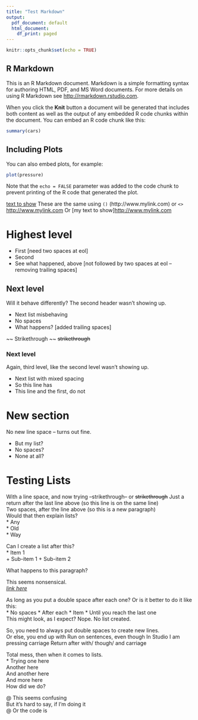 ```yaml
---
title: "Test Markdown"
output:
  pdf_document: default
  html_document:
    df_print: paged
---
```


```r
knitr::opts_chunk$set(echo = TRUE)
```

## R Markdown

This is an R Markdown document. Markdown is a simple formatting syntax for authoring HTML, PDF, and MS Word documents. For more details on using R Markdown see <http://rmarkdown.rstudio.com>.

When you click the **Knit** button a document will be generated that includes both content as well as the output of any embedded R code chunks within the document. You can embed an R code chunk like this:

```r
summary(cars)
```

## Including Plots

You can also embed plots, for example:

```r
plot(pressure)
```

Note that the `echo = FALSE` parameter was added to the code chunk to prevent printing of the R code that generated the plot.

[text to show](http://www.mylink.com)
These are the same using `()` (http://www.mylink.com) or `<>` <http://www.mylink.com>
Or [my text to show]<http://www.mylink.com>

# Highest level
- First  [need two spaces at eol]
- Second
- See what happened, above [not followed by two spaces at eol -- removing trailing spaces]  

## Next level
Will it behave differently? The second header wasn't showing up.  

- Next list misbehaving  
- No spaces  
- What happens?  [added trailing spaces]  

~~ Strikethrough ~~
~~strikethrough~~

### Next level
Again, third level, like the second level wasn't showing up.  

- Next list with mixed spacing  
- So this line has  
- This line and the first, do not  


# New section
No new line space -- turns out fine.  

- But my list?  
- No spaces?  
- None at all?  

# Testing Lists {#anchor}

With a line space, and now trying --strikethrough-- or ~~strikethrough~~
Just a return after the last line above (so this line is on the same line)  
Two spaces, after the line above (so this is a new paragraph)  
Would that then explain lists?  
* Any  
* Old  
* Way  

Can I create a list after this?  
* Item 1  
  + Sub-item 1
  + Sub-item 2  

What happens to this paragraph?  

This seems nonsensical.  
<!--Why does nothing work???-->
\textbf{text ignored in HTML}
<em><a href="http://www.mylink.com/">link here</a></em>

As long as you put a double space after each one?
Or is it better to do it like this:  
* No spaces
* After each
* Item
* Until you reach the last one  
This might look, as I expect? Nope. No list created.  

So, you need to always put double spaces to create new lines.  
Or else, you end up with
Run on sentences, even though
In Studio I am pressing carriage
Return after with/ though/ and carriage  

Total mess, then when it comes to lists.  
* Trying one here  
    Another here  
    And another here  
    And more here  
How did we do?

@ This seems confusing  
But it's hard to say, if I'm doing it  
@ Or the code is  
